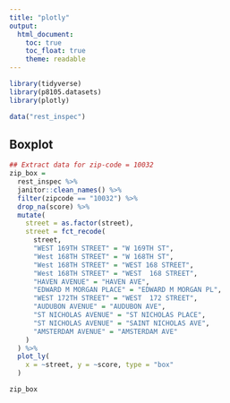 ```yaml
---
title: "plotly"
output: 
  html_document:
    toc: true
    toc_float: true
    theme: readable
---
```



```r
library(tidyverse)
library(p8105.datasets)
library(plotly)
```

```r
data("rest_inspec")
```

## Boxplot

```r
## Extract data for zip-code = 10032
zip_box = 
  rest_inspec %>% 
  janitor::clean_names() %>% 
  filter(zipcode == "10032") %>% 
  drop_na(score) %>% 
  mutate(
    street = as.factor(street),
    street = fct_recode(
      street, 
      "WEST 169TH STREET" = "W 169TH ST",
      "West 168TH STREET" = "W 168TH ST",
      "West 168TH STREET" = "WEST 168 STREET",
      "West 168TH STREET" = "WEST  168 STREET",
      "HAVEN AVENUE" = "HAVEN AVE",
      "EDWARD M MORGAN PLACE" = "EDWARD M MORGAN PL",
      "WEST 172TH STREET" = "WEST  172 STREET",
      "AUDUBON AVENUE" = "AUDUBON AVE",
      "ST NICHOLAS AVENUE" = "ST NICHOLAS PLACE",
      "ST NICHOLAS AVENUE" = "SAINT NICHOLAS AVE",
      "AMSTERDAM AVENUE" = "AMSTERDAM AVE"
    )
  ) %>% 
  plot_ly(
    x = ~street, y = ~score, type = "box"
  )

zip_box
```


